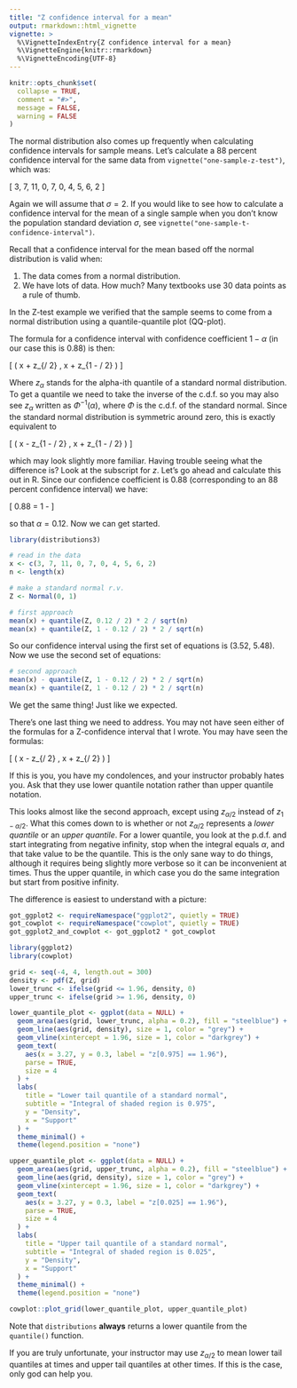 ```yaml
---
title: "Z confidence interval for a mean"
output: rmarkdown::html_vignette
vignette: >
  %\VignetteIndexEntry{Z confidence interval for a mean}
  %\VignetteEngine{knitr::rmarkdown}
  %\VignetteEncoding{UTF-8}
---
```


```r
knitr::opts_chunk$set(
  collapse = TRUE,
  comment = "#>",
  message = FALSE,
  warning = FALSE
)
```

The normal distribution also comes up frequently when calculating confidence intervals for sample means. Let's calculate a 88 percent confidence interval for the same data from `vignette("one-sample-z-test")`, which was:

\[
  3, 7, 11, 0, 7, 0, 4, 5, 6, 2
\]

Again we will assume that $\sigma = 2$. If you would like to see how to calculate a confidence interval for the mean of a single sample when you don't know the population standard deviation $\sigma$, see `vignette("one-sample-t-confidence-interval")`.

Recall that a confidence interval for the mean based off the normal distribution is valid when:

1. The data comes from a normal distribution.
2. We have lots of data. How much? Many textbooks use 30 data points
  as a rule of thumb.

In the Z-test example we verified that the sample seems to come from a normal distribution using a quantile-quantile plot (QQ-plot).

The formula for a confidence interval with confidence coefficient $1 - \alpha$ (in our case this is 0.88) is then:

\[
  \left( \bar x + z_{\alpha / 2} \cdot \frac{\sigma}{\sqrt{n}},
  \bar x + z_{1 - \alpha / 2} \cdot \frac{\sigma}{\sqrt{n}} \right)
\]

Where $z_\alpha$ stands for the alpha-ith quantile of a standard normal distribution. To get a quantile we need to take the inverse of the c.d.f. so you may also see $z_\alpha$ written as $\Phi^{-1}(\alpha)$, where $\Phi$ is the c.d.f. of the standard normal. Since the standard normal distribution is symmetric around zero, this is exactly equivalent to

\[
  \left( \bar x - z_{1 - \alpha / 2} \cdot \frac{\sigma}{\sqrt{n}},
  \bar x + z_{1 - \alpha / 2} \cdot \frac{\sigma}{\sqrt{n}} \right)
\]

which may look slightly more familiar. Having trouble seeing what the difference is? Look at the subscript for $z$. Let's go ahead and calculate this out in R. Since our confidence coefficient is 0.88 (corresponding to an 88 percent confidence interval) we have:

\[
  0.88 = 1 - \alpha
\]

so that $\alpha = 0.12$. Now we can get started.

```r
library(distributions3)

# read in the data
x <- c(3, 7, 11, 0, 7, 0, 4, 5, 6, 2)
n <- length(x)

# make a standard normal r.v.
Z <- Normal(0, 1)

# first approach
mean(x) + quantile(Z, 0.12 / 2) * 2 / sqrt(n)
mean(x) + quantile(Z, 1 - 0.12 / 2) * 2 / sqrt(n)
```

So our confidence interval using the first set of equations is (3.52, 5.48). Now we use the second set of equations:

```r
# second approach
mean(x) - quantile(Z, 1 - 0.12 / 2) * 2 / sqrt(n)
mean(x) + quantile(Z, 1 - 0.12 / 2) * 2 / sqrt(n)
```

We get the same thing! Just like we expected.

There's one last thing we need to address. You may not have seen either of the formulas for a Z-confidence interval that I wrote. You may have seen the formulas:

\[
  \left( \bar x - z_{\alpha / 2} \cdot \frac{\sigma}{\sqrt{n}},
  \bar x + z_{\alpha / 2} \cdot \frac{\sigma}{\sqrt{n}} \right)
\]

If this is you, you have my condolences, and your instructor probably hates you. Ask that they use lower quantile notation rather than upper quantile notation.

This looks almost like the second approach, except using $z_{\alpha / 2}$ instead of $z_{1 - \alpha / 2}$. What this comes down to is whether or not $z_{\alpha / 2}$ represents a *lower quantile* or an *upper quantile*. For a lower quantile, you look at the p.d.f. and start integrating from negative infinity, stop when the integral equals $\alpha$, and that take value to be the quantile. This is the only sane way to do things, although it requires being slightly more verbose so it can be inconvenient at times. Thus the upper quantile, in which case you do the same integration but start from positive infinity.

The difference is easiest to understand with a picture:

```r
got_ggplot2 <- requireNamespace("ggplot2", quietly = TRUE)
got_cowplot <- requireNamespace("cowplot", quietly = TRUE)
got_ggplot2_and_cowplot <- got_ggplot2 * got_cowplot
```

```r
library(ggplot2)
library(cowplot)

grid <- seq(-4, 4, length.out = 300)
density <- pdf(Z, grid)
lower_trunc <- ifelse(grid <= 1.96, density, 0)
upper_trunc <- ifelse(grid >= 1.96, density, 0)

lower_quantile_plot <- ggplot(data = NULL) +
  geom_area(aes(grid, lower_trunc, alpha = 0.2), fill = "steelblue") +
  geom_line(aes(grid, density), size = 1, color = "grey") +
  geom_vline(xintercept = 1.96, size = 1, color = "darkgrey") +
  geom_text(
    aes(x = 3.27, y = 0.3, label = "z[0.975] == 1.96"),
    parse = TRUE,
    size = 4
  ) +
  labs(
    title = "Lower tail quantile of a standard normal",
    subtitle = "Integral of shaded region is 0.975",
    y = "Density",
    x = "Support"
  ) +
  theme_minimal() +
  theme(legend.position = "none")

upper_quantile_plot <- ggplot(data = NULL) +
  geom_area(aes(grid, upper_trunc, alpha = 0.2), fill = "steelblue") +
  geom_line(aes(grid, density), size = 1, color = "grey") +
  geom_vline(xintercept = 1.96, size = 1, color = "darkgrey") +
  geom_text(
    aes(x = 3.27, y = 0.3, label = "z[0.025] == 1.96"),
    parse = TRUE,
    size = 4
  ) +
  labs(
    title = "Upper tail quantile of a standard normal",
    subtitle = "Integral of shaded region is 0.025",
    y = "Density",
    x = "Support"
  ) +
  theme_minimal() +
  theme(legend.position = "none")

cowplot::plot_grid(lower_quantile_plot, upper_quantile_plot)
```

Note that `distributions` **always** returns a lower quantile from the `quantile()` function.

If you are truly unfortunate, your instructor may use $z_{\alpha / 2}$ to mean lower tail quantiles at times and upper tail quantiles at other times. If this is the case, only god can help you.
